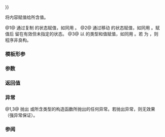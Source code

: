 {{cpp/experimental/any/title|operator{{=}}}}
{{cpp/experimental/any/navbar}}
{{dcl begin}}
{{dcl|since=libfund_ts|num=1|1=
any&amp; operator=( const any&amp; rhs );
}}
{{dcl|since=libfund_ts|num=2|1=
any&amp; operator=( any&amp;&amp; rhs ) noexcept;
}}
{{dcl|since=libfund_ts|num=3|1=
template&lt; typename ValueType &gt;
    any&amp; operator=( ValueType&amp;&amp; rhs );
}}
{{dcl end}}

将内容赋值给所含值。

@1@ 通过复制 {{c|rhs}} 的状态赋值，如同用 {{c|any(rhs).swap(*this)}}。
@2@ 通过移动 {{c|rhs}} 的状态赋值，如同用 {{c|any(std::move(rhs)).swap(*this)}}。赋值后 {{c|rhs}} 留在有效但未指定的状态。
@3@ 以 {{tt|rhs}} 的类型和值赋值，如同用 {{c|any(std::forward&lt;ValueType&gt;(rhs)).swap(*this)}}。若 {{c|1=std::is_copy_constructible&lt;std::decay_t&lt;ValueType&gt;&gt;::value}} 为 {{c|false}}，则程序非良构{{cpp/enable if|{{c|std::decay_t&lt;ValueType&gt;}} 与 {{c|any}} 不是同一类型}}。

===模板形参===
{{par begin}}
{{par|ValueType|被含有的值类型}}
{{par hreq}}
{{par req named|std::decay_t&lt;ValueType&gt;|CopyConstructible}}
{{par end}}

===参数===
{{par begin}}
{{par|rhs|要赋值给其所含值的对象}}
{{par end}}

===返回值===
{{c|*this}}

===异常===
@1,3@ 抛出 {{lc|bad_alloc}} 或所含类型的构造函数所抛出的任何异常。若抛出异常，则无效果（强异常保证）。

===参阅===
{{dsc begin}}
{{dsc inc|cpp/experimental/any/dsc constructor}}
{{dsc end}}